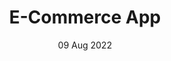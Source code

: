 ---
title: E-Commerce App
description: Lorem ipsum dolor sit, amet consectetur adipisicing elit. Necessitatibus ratione quos architecto impedit totam. Porro natus eaque unde. Ducimus, nesciunt?
coverPath: /images/content/ecommerce.png
date: '09 Aug 2022'
category: Web App
repo: https://github.com/seymenklc/e-commerce
previewURL: https://vite-e-commerce.netlify.app/
tags:
  - React
  - Firebase
  - Zustand
  - Tailwind
---